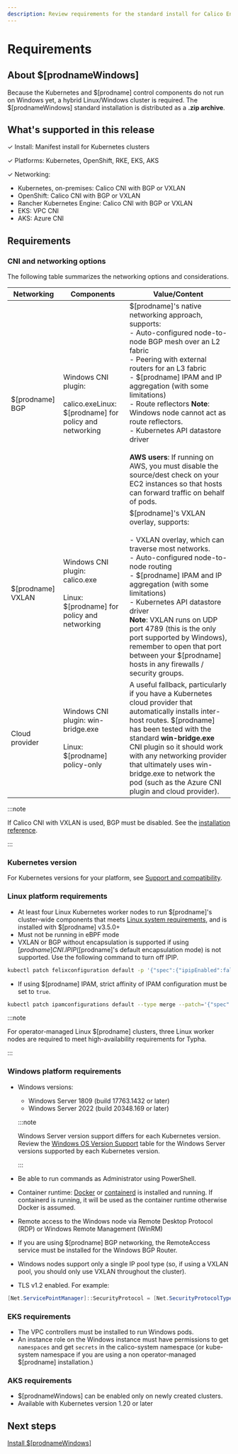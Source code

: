 ```yaml
---
description: Review requirements for the standard install for Calico Enterprise for Windows.
---
```


# Requirements

## About $[prodnameWindows]

Because the Kubernetes and $[prodname] control components do not run on Windows yet, a hybrid Linux/Windows cluster is required. The $[prodnameWindows] standard installation is distributed as a **.zip archive**.

## What's supported in this release

✓ Install: Manifest install for Kubernetes clusters

✓ Platforms: Kubernetes, OpenShift, RKE, EKS, AKS

✓ Networking:

- Kubernetes, on-premises: Calico CNI with BGP or VXLAN
- OpenShift: Calico CNI with BGP or VXLAN
- Rancher Kubernetes Engine: Calico CNI with BGP or VXLAN
- EKS: VPC CNI
- AKS: Azure CNI

## Requirements

### CNI and networking options

The following table summarizes the networking options and considerations.

| Networking         | Components                                                                                  | **Value/Content**                                                                                                                                                                                                                                                                                                                                                                                                                                                                                                                                                                                            |
| ------------------ | ------------------------------------------------------------------------------------------- | ------------------------------------------------------------------------------------------------------------------------------------------------------------------------------------------------------------------------------------------------------------------------------------------------------------------------------------------------------------------------------------------------------------------------------------------------------------------------------------------------------------------------------------------------------------------------------------------------------------ |
| $[prodname] BGP   | Windows CNI plugin:<br /><br />calico.exeLinux: $[prodname] for policy and networking      | $[prodname]'s native networking approach, supports:<br/>- Auto-configured node-to-node BGP mesh over an L2 fabric<br/>- Peering with external routers for an L3 fabric<br/>- $[prodname] IPAM and IP aggregation (with some limitations)<br/>- Route reflectors **Note**: Windows node cannot act as route reflectors.<br/>- Kubernetes API datastore driver<br/><br />**AWS users**: If running on AWS, you must disable the source/dest check on your EC2 instances so that hosts can forward traffic on behalf of pods. |
| $[prodname] VXLAN | Windows CNI plugin:<br/>calico.exe<br /><br />Linux: $[prodname] for policy and networking | $[prodname]'s VXLAN overlay, supports:<br/><br />- VXLAN overlay, which can traverse most networks.<br/>- Auto-configured node-to-node routing<br/>- $[prodname] IPAM and IP aggregation (with some limitations)<br/>- Kubernetes API datastore driver<br/>**Note**: VXLAN runs on UDP port 4789 (this is the only port supported by Windows), remember to open that port between your $[prodname] hosts in any firewalls / security groups.                                                                                                                                                              |
| Cloud provider     | Windows CNI plugin: win-bridge.exe<br /><br />Linux: $[prodname] policy-only               | A useful fallback, particularly if you have a Kubernetes cloud provider that automatically installs inter-host routes. $[prodname] has been tested with the standard **win-bridge.exe** CNI plugin so it should work with any networking provider that ultimately uses win-bridge.exe to network the pod (such as the Azure CNI plugin and cloud provider).                                                                                                                                                                                                                                                 |

:::note

If Calico CNI with VXLAN is used, BGP must be disabled. See the [installation reference](../../../../reference/installation/api.mdx#operator.tigera.io/v1.BGPOption).

:::

### Kubernetes version

For Kubernetes versions for your platform, see [Support and compatibility](../../../compatibility.mdx).

### Linux platform requirements

- At least four Linux Kubernetes worker nodes to run $[prodname]'s cluster-wide components that meets [Linux system requirements](../../requirements.mdx), and is installed with $[prodname] v3.5.0+
- Must not be running in eBPF mode
- VXLAN or BGP without encapsulation is supported if using $[prodname] CNI. IPIP ($[prodname]'s default encapsulation mode) is not supported. Use the following command to turn off IPIP.

```bash
kubectl patch felixconfiguration default -p '{"spec":{"ipipEnabled":false}}'
```

- If using $[prodname] IPAM, strict affinity of IPAM configuration must be set to `true`.

```bash
kubectl patch ipamconfigurations default --type merge --patch='{"spec": {"strictAffinity": true}}'
```

:::note

For operator-managed Linux $[prodname] clusters, three Linux worker nodes are required to meet high-availability requirements for Typha.

:::

### Windows platform requirements

- Windows versions:

  - Windows Server 1809 (build 17763.1432 or later)
  - Windows Server 2022 (build 20348.169 or later)

  :::note

  Windows Server version support differs for each Kubernetes version. Review the [Windows OS Version Support](https://kubernetes.io/docs/setup/production-environment/windows/intro-windows-in-kubernetes/#windows-os-version-support) table for the Windows Server versions supported by each Kubernetes version.

  :::

- Be able to run commands as Administrator using PowerShell.
- Container runtime: [Docker](https://docs.microsoft.com/en-us/virtualization/windowscontainers/quick-start/set-up-environment?tabs=Windows-Server) or [containerd](https://kubernetes.io/docs/setup/production-environment/container-runtimes/#containerd) is installed and running. If containerd is running, it will be used as the container runtime otherwise Docker is assumed.
- Remote access to the Windows node via Remote Desktop Protocol (RDP) or Windows Remote Management (WinRM)
- If you are using $[prodname] BGP networking, the RemoteAccess service must be installed for the Windows BGP Router.
- Windows nodes support only a single IP pool type (so, if using a VXLAN pool, you should only use VXLAN throughout the cluster).
- TLS v1.2 enabled. For example:

```powershell
[Net.ServicePointManager]::SecurityProtocol = [Net.SecurityProtocolType]::Tls12
```

### EKS requirements

- The VPC controllers must be installed to run Windows pods.
- An instance role on the Windows instance must have permissions to get `namespaces` and get `secrets` in the calico-system namespace (or kube-system namespace if you are using a non operator-managed $[prodname] installation.)

### AKS requirements

- $[prodnameWindows] can be enabled only on newly created clusters.
- Available with Kubernetes version 1.20 or later

## Next steps

[Install $[prodnameWindows]](standard.mdx)
